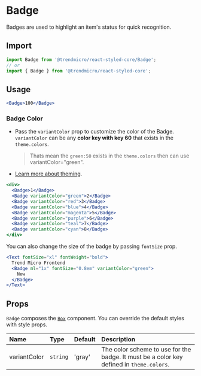 # Badge

Badges are used to highlight an item's status for quick recognition.

## Import

```js
import Badge from '@trendmicro/react-styled-core/Badge';
// or
import { Badge } from '@trendmicro/react-styled-core';
```

## Usage

```jsx
<Badge>100</Badge>
```

### Badge Color

* Pass the `variantColor` prop to customize the color of the Badge. `variantColor`
can be any **color key with key 60** that exists in the `theme.colors`.
  > Thats mean the `green:50` exists in the `theme.colors` then can use variantColor="green".

* [Learn more about theming](./theme).

```jsx
<div>
  <Badge>1</Badge>
  <Badge variantColor="green">2</Badge>
  <Badge variantColor="red">3</Badge>
  <Badge variantColor="blue">4</Badge>
  <Badge variantColor="magenta">5</Badge>
  <Badge variantColor="purple">6</Badge>
  <Badge variantColor="teal">7</Badge>
  <Badge variantColor="cyan">8</Badge>
</div>
```

You can also change the size of the badge by passing `fontSize` prop.

```jsx
<Text fontSize="xl" fontWeight="bold">
  Trend Micro Frontend
  <Badge ml="1x" fontSize="0.8em" variantColor="green">
    New
  </Badge>
</Text>
```

## Props

`Badge` composes the [`Box`](./box) component. You can override the default styles with style props.

| Name | Type | Default | Description |
| :--- | :--- | :------ | :---------- |
| variantColor | `string` | 'gray' | The color scheme to use for the badge. It must be a color key defined in `theme.colors`. |
